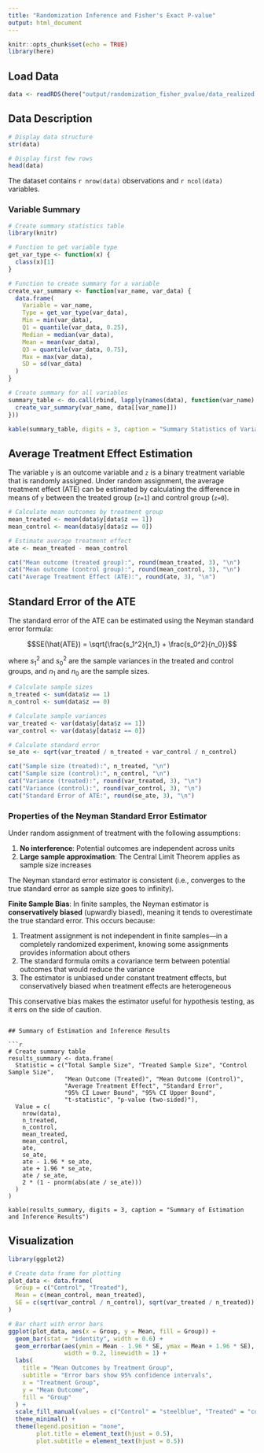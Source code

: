 ```yaml
---
title: "Randomization Inference and Fisher's Exact P-value"
output: html_document
---
```


```r
knitr::opts_chunk$set(echo = TRUE)
library(here)
```

## Load Data

```r
data <- readRDS(here("output/randomization_fisher_pvalue/data_realized.rds"))
```

## Data Description

```r
# Display data structure
str(data)

# Display first few rows
head(data)
```

The dataset contains `r nrow(data)` observations and `r ncol(data)` variables.

### Variable Summary

```r
# Create summary statistics table
library(knitr)

# Function to get variable type
get_var_type <- function(x) {
  class(x)[1]
}

# Function to create summary for a variable
create_var_summary <- function(var_name, var_data) {
  data.frame(
    Variable = var_name,
    Type = get_var_type(var_data),
    Min = min(var_data),
    Q1 = quantile(var_data, 0.25),
    Median = median(var_data),
    Mean = mean(var_data),
    Q3 = quantile(var_data, 0.75),
    Max = max(var_data),
    SD = sd(var_data)
  )
}

# Create summary for all variables
summary_table <- do.call(rbind, lapply(names(data), function(var_name) {
  create_var_summary(var_name, data[[var_name]])
}))

kable(summary_table, digits = 3, caption = "Summary Statistics of Variables")
```

## Average Treatment Effect Estimation

The variable `y` is an outcome variable and `z` is a binary treatment variable that is randomly assigned. Under random assignment, the average treatment effect (ATE) can be estimated by calculating the difference in means of `y` between the treated group (`z=1`) and control group (`z=0`).

```r
# Calculate mean outcomes by treatment group
mean_treated <- mean(data$y[data$z == 1])
mean_control <- mean(data$y[data$z == 0])

# Estimate average treatment effect
ate <- mean_treated - mean_control

cat("Mean outcome (treated group):", round(mean_treated, 3), "\n")
cat("Mean outcome (control group):", round(mean_control, 3), "\n")
cat("Average Treatment Effect (ATE):", round(ate, 3), "\n")
```

## Standard Error of the ATE

The standard error of the ATE can be estimated using the Neyman standard error formula:

$$SE(\hat{ATE}) = \sqrt{\frac{s_1^2}{n_1} + \frac{s_0^2}{n_0}}$$

where $s_1^2$ and $s_0^2$ are the sample variances in the treated and control groups, and $n_1$ and $n_0$ are the sample sizes.

```r
# Calculate sample sizes
n_treated <- sum(data$z == 1)
n_control <- sum(data$z == 0)

# Calculate sample variances
var_treated <- var(data$y[data$z == 1])
var_control <- var(data$y[data$z == 0])

# Calculate standard error
se_ate <- sqrt(var_treated / n_treated + var_control / n_control)

cat("Sample size (treated):", n_treated, "\n")
cat("Sample size (control):", n_control, "\n")
cat("Variance (treated):", round(var_treated, 3), "\n")
cat("Variance (control):", round(var_control, 3), "\n")
cat("Standard Error of ATE:", round(se_ate, 3), "\n")
```

### Properties of the Neyman Standard Error Estimator

Under random assignment of treatment with the following assumptions:

1. **No interference**: Potential outcomes are independent across units
2. **Large sample approximation**: The Central Limit Theorem applies as sample size increases

The Neyman standard error estimator is consistent (i.e., converges to the true standard error as sample size goes to infinity).

**Finite Sample Bias**: In finite samples, the Neyman estimator is **conservatively biased** (upwardly biased), meaning it tends to overestimate the true standard error. This occurs because:

1. Treatment assignment is not independent in finite samples—in a completely randomized experiment, knowing some assignments provides information about others
2. The standard formula omits a covariance term between potential outcomes that would reduce the variance
3. The estimator is unbiased under constant treatment effects, but conservatively biased when treatment effects are heterogeneous

This conservative bias makes the estimator useful for hypothesis testing, as it errs on the side of caution.
```

## Summary of Estimation and Inference Results

```r
# Create summary table
results_summary <- data.frame(
  Statistic = c("Total Sample Size", "Treated Sample Size", "Control Sample Size",
                "Mean Outcome (Treated)", "Mean Outcome (Control)",
                "Average Treatment Effect", "Standard Error",
                "95% CI Lower Bound", "95% CI Upper Bound",
                "t-statistic", "p-value (two-sided)"),
  Value = c(
    nrow(data),
    n_treated,
    n_control,
    mean_treated,
    mean_control,
    ate,
    se_ate,
    ate - 1.96 * se_ate,
    ate + 1.96 * se_ate,
    ate / se_ate,
    2 * (1 - pnorm(abs(ate / se_ate)))
  )
)

kable(results_summary, digits = 3, caption = "Summary of Estimation and Inference Results")
```

## Visualization

```r
library(ggplot2)

# Create data frame for plotting
plot_data <- data.frame(
  Group = c("Control", "Treated"),
  Mean = c(mean_control, mean_treated),
  SE = c(sqrt(var_control / n_control), sqrt(var_treated / n_treated))
)

# Bar chart with error bars
ggplot(plot_data, aes(x = Group, y = Mean, fill = Group)) +
  geom_bar(stat = "identity", width = 0.6) +
  geom_errorbar(aes(ymin = Mean - 1.96 * SE, ymax = Mean + 1.96 * SE),
                width = 0.2, linewidth = 1) +
  labs(
    title = "Mean Outcomes by Treatment Group",
    subtitle = "Error bars show 95% confidence intervals",
    x = "Treatment Group",
    y = "Mean Outcome",
    fill = "Group"
  ) +
  scale_fill_manual(values = c("Control" = "steelblue", "Treated" = "coral")) +
  theme_minimal() +
  theme(legend.position = "none",
        plot.title = element_text(hjust = 0.5),
        plot.subtitle = element_text(hjust = 0.5))
```